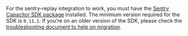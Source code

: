 For the sentry-replay integration to work, you must have the [Sentry Capacitor SDK package](https://www.npmjs.com/package/@sentry/capacitor) installed. The minimum version required for the SDK is `0.11.1`.
If you're on an older version of the SDK, please check the [troubleshooting
document to help on
migration](https://docs.sentry.io/platforms/javascript/guides/capacitor/troubleshooting/).
